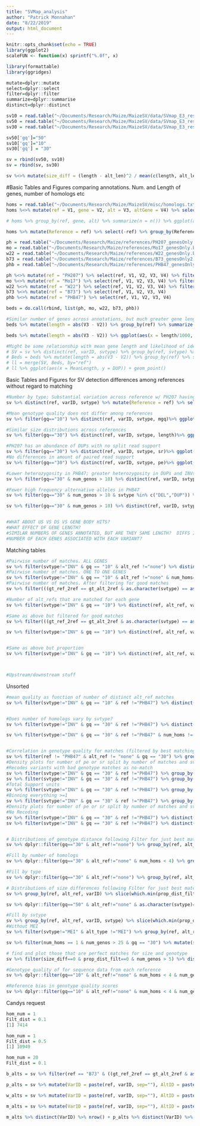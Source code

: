```yaml
---
title: "SVMap_analysis"
author: "Patrick Monnahan"
date: "8/22/2019"
output: html_document
---
```


```r
knitr::opts_chunk$set(echo = TRUE)
library(ggplot2)
scaleFUN <- function(x) sprintf("%.0f", x)

library(formattable)
library(ggridges)

mutate=dplyr::mutate
select=dplyr::select
filter=dplyr::filter
summarize=dplyr::summarise
distinct=dplyr::distinct

sv10 = read.table("~/Documents/Research/Maize/MaizeSV/data/SVmap_E3_results_lumpy_gq10b.txt", head = T)
sv50 = read.table("~/Documents/Research/Maize/MaizeSV/data/SVmap_E3_results_lumpy_gq50b.txt", head = T)
sv30 = read.table("~/Documents/Research/Maize/MaizeSV/data/SVmap_E3_results_lumpy_gq30b.txt", head = T)

sv50['gq']="50"
sv10['gq']="10"
sv30['gq'] = "30"

sv = rbind(sv50, sv10)
sv = rbind(sv, sv30)

sv %<>% mutate(size_diff = (length - alt_len)^2 / mean(c(length, alt_len)))

```

#Basic Tables and Figures comparing annotations.  Num. and Length of genes, number of homologs etc
```r
homs = read.table("~/Documents/Research/Maize/MaizeSV/misc/homologs.txt")
homs %<>% mutate(ref = V1, gene = V2, alt = V3, altGene = V4) %>% select(ref, gene, alt, altGene)

# homs %>% group_by(ref, gene, alt) %>% summarize(n = n()) %>% ggplot(aes(x = n, fill = ref)) + geom_histogram(position=position_dodge())

homs %>% mutate(Reference = ref) %>% select(-ref) %>% group_by(Reference, gene, alt)  %>% summarize(n = n()) %>% group_by(Reference, alt, `# Homologs` = cut(n, breaks = c(0,1.1,2.1,3.1,1000000), labels = c("1","2","3",">3"))) %>% summarize(N = n()) %>% spread(alt,N) %>% formattable()

ph = read.table("~/Documents/Research/Maize/references/PH207_genesOnly.chr.bed", stringsAsFactors = F)
mo = read.table("~/Documents/Research/Maize/references/Mo17_genesOnly.bed", stringsAsFactors = F)
w22 = read.table("~/Documents/Research/Maize/references/W22_genesOnly.bed", stringsAsFactors = F)
b73 = read.table("~/Documents/Research/Maize/references/B73_genesOnly2.bed", stringsAsFactors = F)
phb = read.table("~/Documents/Research/Maize/references/PHB47_genesOnly.bed", stringsAsFactors = F)

ph %<>% mutate(ref = "PH207") %>% select(ref, V1, V2, V3, V4) %>% filter(V1 %in% c("chr02","chr03","chr04","chr05","chr06","chr07","chr08","chr09","chr10","chr01"))
mo %<>% mutate(ref = "Mo17") %>% select(ref, V1, V2, V3, V4) %>% filter(substr(V1,1,3)=="chr")
w22 %<>% mutate(ref = "W22") %>% select(ref, V1, V2, V3, V4) %>% filter(substr(V1,1,3)=="chr")
b73 %<>% mutate(ref = "B73") %>% select(ref, V1, V2, V3, V4)
phb %<>% mutate(ref = "PHB47") %>% select(ref, V1, V2, V3, V4)

beds = do.call(rbind, list(ph, mo, w22, b73, phb))

#Similar number of genes across annotations, but much greater gene length and consequently gene space in PH207
beds %>% mutate(length = abs(V3 - V2)) %>% group_by(ref) %>% summarize(Reference = unique(ref), `# Genes` = n(), `Total Length` = sum(length), `Mean Length`=mean(length)) %>% select(-ref) %>% formattable()

beds %>% mutate(length = abs(V3 - V2)) %>% ggplot(aes(x = length/1000, fill = ref)) + geom_density(alpha =0.3) + scale_x_log10(name = "Gene Length (kb)") + scale_fill_discrete(name = "Reference")

#Might be some relationship with mean gene length and likelihood of identifying duplicates?
# SV = sv %>% distinct(ref, varID, svtype) %>% group_by(ref, svtype) %>% summarize(n=n()) %>% spread(svtype, n) %>% mutate(Total = DEL + DUP + INV + MEI)
# Beds = beds %>% mutate(length = abs(V3 - V2)) %>% group_by(ref) %>% summarize(n = n(), TotalLength = sum(length), MeanLength=mean(length))
# ll = merge(SV, Beds, by="ref")
# ll %>% ggplot(aes(x = MeanLength, y = DUP)) + geom_point()
```


Basic Tables and Figures for SV detection differences among references without regard to matching
```r
#Number by type; Substantial variation across reference w/ PH207 having ~2.5k fewer variants than W22
sv %>% distinct(ref, varID, svtype) %>% mutate(Reference = ref) %>% select(-ref) %>% group_by(Reference, svtype) %>% summarize(n=n()) %>% spread(svtype, n) %>% mutate(Total = DEL + DUP + INV + MEI) %>% formattable()

#Mean genotype quality does not differ among references
sv %>% filter(gq=="10") %>% distinct(ref, varID, svtype, mgq)%>% ggplot(aes(x = mgq, y = svtype, fill = ref)) + geom_density_ridges(scale = 0.9, alpha = 0.3) + scale_fill_discrete(name = "Reference\nGenome") + xlab("Mean Genotype Quality") + ylab("SV type") + ggtitle("Minimal effect of reference genome on mean genotype quality")

#Similar size distributions across references
sv %>% filter(gq=="30") %>% distinct(ref, varID, svtype, length)%>% ggplot(aes(x = length/1000, y = svtype, fill = ref)) + geom_density_ridges(scale = 0.9, alpha = 0.3) + scale_fill_discrete(name = "Reference\nGenome") + ylab("SV type") + ggtitle("") +scale_x_log10(name = "SV Length (kb)")

#PH207 has an abundance of DUPs with no split read support
sv %>% filter(gq=="30") %>% distinct(ref, varID, svtype, sr)%>% ggplot(aes(x = sr + 1, y = svtype, fill = ref)) + geom_density_ridges(scale = 0.9, alpha = 0.3) + scale_fill_discrete(name = "Reference\nGenome") + ylab("SV type") + ggtitle("") +scale_x_log10(name = "Number of Split Reads")
#No differences in amount of paired read support
sv %>% filter(gq=="30") %>% distinct(ref, varID, svtype, pe)%>% ggplot(aes(x = pe + 1, y = svtype, fill = ref)) + geom_density_ridges(scale = 0.9, alpha = 0.3) + scale_fill_discrete(name = "Reference\nGenome") + ylab("SV type") + ggtitle("") +scale_x_log10(name = "Number of Discordant Paired Reads")

#Lower heterozygosity in PHB47; greater heterozygosity in DUPs and INVs
sv %>% filter(gq=="30" & num_genos > 10) %>% distinct(ref, varID, svtype, num_hets, num_genos) %>% mutate(prop_het = (num_hets + 1) / (num_genos + 1)) %>% ggplot(aes(x = prop_het, y = svtype, fill = ref)) + geom_density_ridges(scale = 0.9, alpha = 0.3) + scale_fill_discrete(name = "Reference\nGenome") + ylab("SV type") + ggtitle("") + xlim(0,1) + xlab("Proportion of Heterozygous genotypes")

#Fewer high frequency alternative alleles in PHB47
sv %>% filter(gq=="30" & num_genos > 10 & svtype %in% c("DEL","DUP")) %>% distinct(ref, varID, svtype, num_alt, num_genos) %>% mutate(prop_alt = (num_alt + 1) / (num_genos + 1)) %>% ggplot(aes(x = prop_alt, fill = ref)) + geom_histogram(position = position_dodge(), col="white") + scale_fill_discrete(name = "Reference\nGenome") + facet_wrap(~svtype, scales = "free_y", ncol=1) + ggtitle("") + xlim(0,1) + xlab("Proportion of Alternative Genotypes") + theme_bw()

sv %>% filter(gq=="30" & num_genos > 10) %>% distinct(ref, varID, svtype, num_alt, num_genos) %>% mutate(prop_alt = (num_alt + 1) / (num_genos + 1)) %>% ggplot(aes(x = prop_alt, color = ref)) + geom_freqpoly(bins=100) + scale_fill_discrete(name = "Reference\nGenome") + facet_wrap(~svtype, scales = "free_y", ncol=1) + ggtitle("") + xlim(0,1) + xlab("Proportion of Alternative Genotypes") + theme_bw()


#WHAT ABOUT US VS DS VS GENE BODY HITS?
#WHAT EFFECT OF GENE LENGTH?
#SIMILAR NUMBERS OF GENES ANNOTATED, BUT ARE THEY SAME LENGTH?  DIFFS IN LENGTH * NUMBER DETERMINE TARGET SIZE OF SV SEARCH
#NUMBER OF EACH GENES ASSOCIATED WITH EACH VARIANT?


```

Matching tables
```r
#Pairwise number of matches. ALL GENES
sv %>% filter(svtype!="INV" & gq == "10" & alt_ref !="none") %>% distinct(ref, alt_ref, varID, svtype, gq, gt_ref_2ref, mgq) %>% group_by(ref, alt_ref) %>% summarize(n = n()) %>% spread(ref, n) %>% formattable(digits = 2)
#Pairwise number of matches. ONE TO ONE GENES
sv %>% filter(svtype!="INV" & gq == "10" & alt_ref !="none" & num_homs==1) %>% distinct(ref, alt_ref, varID, svtype, gq, gt_ref_2ref, mgq) %>% group_by(ref, alt_ref) %>% summarize(n = n()) %>% spread(ref, n) %>% formattable(digits = 2)
#Pairwise number of matches. After filtering for good matches
sv %>% filter(((gt_ref_2ref == gt_alt_2ref & as.character(svtype) == as.character(alt_type)) | (gt_ref_2ref != gt_alt_2ref & as.character(svtype) != as.character(alt_type))) & gq == "10" & alt_ref !="none" & num_homs==1 & svtype != "INV" & prop_dist_filt < 0.5) %>% distinct(ref, alt_ref, varID, svtype, gq, gt_ref_2ref, mgq) %>% group_by(ref, alt_ref) %>% summarize(n = n()) %>% spread(ref, n) %>% formattable(digits = 2)

#Number of alt_refs that are matched for each gene
sv %>% filter(svtype!="INV" & gq == "10") %>% distinct(ref, alt_ref, varID, svtype, gq, gt_ref_2ref) %>% mutate(match = case_when(alt_ref=="none" ~ 0, alt_ref!="none" ~ 1)) %>% group_by(ref, svtype,varID) %>% summarize(matches = sum(match)) %>% group_by(ref,matches) %>% summarize(n = n()) %>% mutate(prop = n / sum(n)) %>% select(ref, matches, n) %>% spread(ref, n) %>% formattable()

#Same as above but filtered for good matches
sv %>% filter(((gt_ref_2ref == gt_alt_2ref & as.character(svtype) == as.character(alt_type)) | (gt_ref_2ref != gt_alt_2ref & as.character(svtype) != as.character(alt_type))) & gq == "10" & alt_ref !="none" & svtype != "INV" & prop_dist_filt < 0.5) %>% distinct(ref, alt_ref, varID, svtype, gq, gt_ref_2ref) %>% mutate(match = case_when(alt_ref=="none" ~ 0, alt_ref!="none" ~ 1)) %>% group_by(ref, svtype,varID) %>% summarize(matches = sum(match)) %>% group_by(ref,matches) %>% summarize(n = n()) %>% mutate(prop = n / sum(n)) %>% select(ref, matches, n) %>% spread(ref, n) %>% formattable()

sv %>% filter(svtype!="INV" & gq == "10") %>% distinct(ref, alt_ref, varID, svtype, gq, gt_ref_2ref) %>% mutate(match = case_when(alt_ref=="none" ~ 0, alt_ref!="none" ~ 1)) %>% group_by(ref, svtype,varID) %>% summarize(matches = sum(match)) %>% group_by(ref,matches) %>% summarize(n = n()) %>% mutate(prop = n / sum(n)) %>% select(ref, matches, n) %>% spread(matches, n) %>% formattable()


#Same as above but proportion
sv %>% filter(svtype!="INV" & gq == "10") %>% distinct(ref, alt_ref, varID, svtype, gq, gt_ref_2ref, mgq) %>% mutate(match = case_when(alt_ref=="none" ~ 0, alt_ref!="none" ~ 1)) %>% group_by(ref, svtype,varID) %>% summarize(matches = sum(match), meanGQ = mean(mgq)) %>% group_by(ref,matches) %>% summarize(n = n(), meanGQ = mean(meanGQ)) %>% mutate(prop = n / sum(n)) %>% select(ref, matches, prop) %>% spread(ref, prop) %>% formattable()



#Upstream/downstream stuff
```


Unsorted
```r


#mean quality as function of number of distinct alt_ref matches
sv %>% filter(svtype!="INV" & gq == "10" & ref !="PHB47") %>% distinct(ref, alt_ref, varID, svtype, gq, gt_ref_2ref., mgq) %>% mutate(match = case_when(alt_ref=="none" ~ 0, alt_ref!="none" ~ 1)) %>% group_by(ref, svtype,varID) %>% summarize(matches = sum(match), meanGQ = mean(mgq)) %>% ggplot(aes(y = meanGQ, x = ref, fill = as.factor(matches))) + geom_boxplot()


#Does number of homologs vary by svtype?
sv %>% filter(svtype!="INV" & gq == "30" & ref !="PHB47") %>% distinct(ref, varID, svtype, num_homs) %>% ggplot(aes(x = num_homs, y = ref, fill = svtype)) + geom_density_ridges2(alpha = 0.3, scale =0.9)

sv %>% filter(svtype!="INV" & gq == "30" & ref !="PHB47" & num_homs !=-9 & num_homs < 10) %>% distinct(ref, varID, svtype, num_homs) %>% ggplot(aes(x = num_homs, fill = svtype)) + geom_histogram(position = position_dodge(), bins = 11) + facet_wrap(~ref) + xlab("Number of Homologs")


#Correlation in genotype quality for matches (filtered by best matching genotypes)
sv %>% filter(ref != "PHB47" & alt_ref != "none" & gq == "30") %>% group_by(ref, svtype, alt_ref, varID) %>% slice(which.min(prop_dist_filt)) %>% distinct(ref, svtype, alt_ref, varID, mgq, amgq) %>% ggplot(aes(x = mgq, y = amgq, color = svtype)) + geom_point(alpha = 0.1) + geom_smooth(method = "lm", se = F) + facet_grid(rows = vars(ref), cols = vars(alt_ref), labeller = label_both) + xlab("Mean Genotype Quality in CURRENT Reference") + ylab("Mean Genotype Quality in ALTERNATIVE Reference") + theme_bw() + ggtitle("Similar correlation in Genotype Quality for different pairs of references")
#Density plots for number of pe or sr split by number of matches and svtype
#Recodes variants with bad genotype matches as no-match
sv %>% filter(svtype!="INV" & gq == "30" & ref !="PHB47") %>% group_by(ref, svtype, alt_ref, varID) %>% slice(which.min(prop_dist_filt)) %>% ungroup() %>% distinct(ref, alt_ref, varID, svtype, sr, pe, prop_dist_filt) %>% mutate(match = case_when((alt_ref!="none" & prop_dist_filt < 0.5) ~ 1, (alt_ref=="none" | prop_dist_filt >= 0.5) ~ 0)) %>% group_by(ref, svtype,varID, sr, pe) %>% summarize(matches = sum(match)) %>% ungroup() %>% select(ref, matches, sr, pe, svtype) %>% ggplot(aes(y = ref, x = sr + 1, fill = as.factor(matches))) + geom_density_ridges(alpha = 0.4, scale = 0.9) + facet_wrap(~svtype) + scale_x_log10() + xlab("Number of Split Reads") + ylab("Reference")
sv %>% filter(svtype!="INV" & gq == "30" & ref !="PHB47") %>% group_by(ref, svtype, alt_ref, varID) %>% slice(which.min(prop_dist_filt)) %>% ungroup() %>% distinct(ref, alt_ref, varID, svtype, sr, pe, prop_dist_filt) %>% mutate(match = case_when((alt_ref!="none" & prop_dist_filt < 0.5) ~ 1, (alt_ref=="none" | prop_dist_filt >= 0.5) ~ 0)) %>% group_by(ref, svtype,varID, sr, pe) %>% summarize(matches = sum(match)) %>% ungroup() %>% select(ref, matches, sr, pe, svtype) %>% ggplot(aes(y = ref, x = pe + 1, fill = as.factor(matches))) + geom_density_ridges(alpha = 0.4, scale = 0.9) + facet_wrap(~svtype) + scale_x_log10() + xlab("Number of Discordant paired Reads") + ylab("Reference")
#Total Support units
sv %>% filter(svtype!="INV" & gq == "30" & ref !="PHB47") %>% group_by(ref, svtype, alt_ref, varID) %>% slice(which.min(prop_dist_filt)) %>% ungroup() %>% distinct(ref, alt_ref, varID, svtype, sr, pe, prop_dist_filt) %>% mutate(match = case_when((alt_ref!="none" & prop_dist_filt < 0.5) ~ 1, (alt_ref=="none" | prop_dist_filt >= 0.5) ~ 0)) %>% group_by(ref, svtype,varID, sr, pe) %>% summarize(matches = sum(match)) %>% ungroup() %>% select(ref, matches, sr, pe, svtype) %>% ggplot(aes(y = ref, x = sr + pe, fill = as.factor(matches))) + geom_density_ridges(alpha = 0.4, scale = 0.9) + facet_wrap(~svtype) + scale_x_log10() + xlab("Number of Total Support Units") + ylab("Reference")
#Binning everything >=1
sv %>% filter(svtype!="INV" & gq == "30" & ref !="PHB47") %>% group_by(ref, svtype, alt_ref, varID) %>% slice(which.min(prop_dist_filt)) %>% ungroup() %>% distinct(ref, alt_ref, varID, svtype, sr, pe, prop_dist_filt) %>% mutate(match = case_when((alt_ref!="none" & prop_dist_filt < 0.5 & prop_dist_filt != -9) ~ 1, (alt_ref=="none" | prop_dist_filt >= 0.5) ~ 0)) %>% group_by(ref, svtype,varID, sr, pe) %>% summarize(matches = case_when(sum(match)==0 ~ "0", sum(match) > 0 ~ ">0")) %>% ungroup() %>% select(ref, matches, sr, pe, svtype) %>% ggplot(aes(y = ref, x = sr + pe + 1, fill = as.factor(matches))) + geom_density_ridges(alpha = 0.4, scale = 0.9) + facet_wrap(~svtype) + scale_x_log10() + xlab("Number of Support Units (PE + SR)") + ylab("Reference") + scale_fill_discrete(name = "Number of Alt Ref.\nMatches")
#Density plots for number of pe or sr split by number of matches and svtype
#No Recoding
sv %>% filter(svtype!="INV" & gq == "30" & ref !="PHB47") %>% distinct(ref, alt_ref, varID, svtype, sr, pe) %>% mutate(match = case_when(alt_ref=="none" ~ 0, alt_ref!="none" ~ 1)) %>% group_by(ref, svtype,varID, sr, pe) %>% summarize(matches = sum(match)) %>% ungroup() %>% select(ref, matches, sr, pe, svtype) %>% ggplot(aes(y = ref, x = pe + 1, fill = as.factor(matches))) + geom_density_ridges(alpha = 0.4, scale = 0.9) + facet_wrap(~svtype) + scale_x_log10() + xlab("Number of discordant paired reads") + ylab("Reference")
sv %>% filter(svtype!="INV" & gq == "30" & ref !="PHB47") %>% distinct(ref, alt_ref, varID, svtype, sr, pe) %>% mutate(match = case_when(alt_ref=="none" ~ 0, alt_ref!="none" ~ 1)) %>% group_by(ref, svtype,varID, sr, pe) %>% summarize(matches = sum(match)) %>% ungroup() %>% select(ref, matches, sr, pe, svtype) %>% ggplot(aes(y = ref, x = sr + 1, fill = as.factor(matches))) + geom_density_ridges(alpha = 0.4, scale = 0.9) + facet_wrap(~svtype) + scale_x_log10() + xlab("Number of split reads") + ylab("Reference")


# Distributions of genotype distance following Filter for just best matching 
sv %>% dplyr::filter(gq=="30" & alt_ref!="none") %>% group_by(ref, alt_ref, varID) %>% dplyr::slice(which.min(prop_dist_filt)) %>% distinct(ref, alt_ref, varID, prop_dist_filt) %>% ggplot(aes(x = prop_dist_filt)) + geom_density() + facet_grid(rows = vars(ref), cols = vars(alt_ref), labeller = label_both) + ggtitle("Filtered for minimum genotype distance between SVs.\nDistance is calculated between SVs in cross-reference homologous genes.") + xlab("Genotype Distance (as proportion of max possible value")

#Fill by number of homologs
sv %>% dplyr::filter(gq=="30" & alt_ref!="none" & num_homs < 4) %>% group_by(ref, alt_ref, varID) %>% dplyr::slice(which.min(prop_dist_filt)) %>% distinct(ref, alt_ref, varID, prop_dist_filt, num_homs) %>% ggplot(aes(x = prop_dist_filt, fill = as.character(num_homs))) + geom_density(alpha = 0.3) + facet_grid(rows = vars(ref), cols = vars(alt_ref), labeller = label_both) + scale_fill_discrete(name = "Number of Homologs") + ggtitle("Filtered for minimum genotype distance between SVs.\nDistance is calculated between SVs in cross-reference homologous genes.") + xlab("Genotype Distance (as proportion of max possible value")

#Fill by type
sv %>% dplyr::filter(gq=="30" & alt_ref!="none") %>% group_by(ref, alt_ref, svtype, varID) %>% dplyr::slice(which.min(prop_dist_filt)) %>% distinct(ref, alt_ref, varID, svtype, prop_dist_filt) %>% ggplot(aes(x = prop_dist_filt, fill = svtype)) + geom_density() + facet_grid(rows = vars(ref), cols = vars(alt_ref), labeller = label_both) + ggtitle("Filtered for minimum genotype distance between SVs.\nDistance is calculated between SVs in cross-reference homologous genes.") + xlab("Genotype Distance (as proportion of max possible value")

# Distributions of size differences following Filter for just best matching genotypes
sv %>% group_by(ref, alt_ref, varID) %>% slice(which.min(prop_dist_filt)) %>% distinct(ref, alt_ref, varID, size_diff) %>% ggplot(aes(x = (size_diff + 1)/1000)) + geom_density() + facet_grid(rows = vars(ref), cols = vars(alt_ref), labeller = label_both) + scale_x_log10(labels = scaleFUN, breaks = c(0.00001, 1, 100, 100000)) + ggtitle("Filtered for minimum genotype distance between SVs.\nDistance is calculated between SVs in cross-reference homologous genes.") + xlab("Size Difference (kb)")

sv %>% dplyr::filter(gq=="50" & alt_ref!="none" & as.character(svtype)==as.character(alt_type)) %>% group_by(ref, alt_ref, svtype, varID) %>% dplyr::slice(which.min(prop_dist_filt)) %>% distinct(ref, alt_ref, varID, svtype, prop_dist_filt) %>% ggplot(aes(x = prop_dist_filt, fill = svtype)) + geom_density() + facet_grid(rows = vars(ref), cols = vars(alt_ref), labeller = label_both) + ggtitle("Filtered for minimum genotype distance between SVs.\nDistance is calculated between SVs in cross-reference homologous genes.") + xlab("Genotype Distance (as proportion of max possible value")

#Fill by svtype
sv %>% group_by(ref, alt_ref, varID, svtype) %>% slice(which.min(prop_dist_filt)) %>% distinct(ref, alt_ref, varID, size_diff, svtype) %>% ggplot(aes(x = (size_diff + 1)/1000, fill = svtype)) + geom_density(alpha = 0.3) + facet_grid(rows = vars(ref), cols = vars(alt_ref)) + scale_x_log10(labels = scaleFUN, breaks = c(0.00001, 1, 100, 100000)) + ggtitle("Filtered for minimum genotype distance between SVs.\nDistance is calculated between SVs in cross-reference homologous genes.") + xlab("Size Difference (kb)")
#Without MEI
sv %>% filter(svtype!="MEI" & alt_type !="MEI") %>% group_by(ref, alt_ref, varID, svtype) %>% slice(which.min(prop_dist_filt)) %>% distinct(ref, alt_ref, varID, size_diff, svtype) %>% ggplot(aes(x = (size_diff + 1)/1000, fill = svtype)) + geom_density(alpha = 0.3) + facet_grid(rows = vars(ref), cols = vars(alt_ref)) + scale_x_log10(labels = scaleFUN, breaks = c(0.00001, 1, 100, 100000)) + ggtitle("Filtered for minimum genotype distance between SVs.\nDistance is calculated between SVs in cross-reference homologous genes.") + xlab("Size Difference (kb)")

sv %>% filter(num_homs == 1 & num_genos > 25 & gq == "30") %>% mutate(same_type = case_when(as.character(svtype)==as.character(alt_type) ~ "yes", as.character(svtype)!=as.character(alt_type) ~ "no")) %>% group_by(ref, alt_ref, varID) %>%  slice(which.min(prop_dist_filt)) %>% ggplot(aes(x = log(size_diff), y = prop_dist_filt, fill = svtype, shape = same_type)) + geom_point(alpha = 0.1) + geom_smooth(method = "lm")

# find and plot those that are perfect matches for size and genotype
sv %>% filter(size_diff==0 & prop_dist_filt==0 & num_genos > 5) %>% distinct(ref, alt_ref, varID, svtype, length) %>% group_by(ref, alt_ref, svtype) %>% summarize(n=n(), l = mean(length)) %>% as.data.frame() %>% gather(variable, value, -c(ref, alt_ref, svtype)) %>% ggplot(aes(x = ref, y = value, color = alt_ref, shape = svtype)) + geom_point(position = position_dodge(width = 0.3)) + facet_wrap(~variable, scales = "free_y") + ggtitle("filter(size_diff==0 & prop_dist_filt==0 & num_genos > 5)")

#Genotype quality of for sequence data from each reference
sv %>% dplyr::filter(gq=="10" & alt_ref!="none" & num_homs < 4 & num_genos > 25) %>% group_by(ref, alt_ref, varID, svtype) %>% slice(which.min(prop_dist_filt)) %>% ggplot(aes(x = gq_alt_2ref, fill = alt_ref, y = ref)) + geom_density_ridges(alpha=0.5, scale = 0.9)

#Reference bias in genotype quality scores
sv %>% dplyr::filter(gq=="10" & alt_ref!="none" & num_homs < 4 & num_genos > 25) %>% group_by(ref, alt_ref, varID, svtype) %>% slice(which.min(prop_dist_filt)) %>% ggplot(aes(x = gq_ref_2ref - gq_ref_2alt, fill = alt_ref, y = ref)) + geom_density_ridges(alpha=0.5, scale = 0.9) + xlab("Reference Bias in Genotype Quality\n(GQ of Ref seq. data mapped to Ref) - (GQ of Ref mapped to Alt)") + ylab("Reference")


```

Candys request
```r

hom_num = 1
Filt_dist = 0.1
[1] 7414

hom_num = 1
Filt_dist = 0.5
[1] 10949

hom_num = 20
Filt_dist = 0.1

b_alts = sv %>% filter(ref == "B73" & ((gt_ref_2ref == gt_alt_2ref & as.character(svtype) == as.character(alt_type)) | (gt_ref_2ref != gt_alt_2ref & as.character(svtype) != as.character(alt_type))) & gq == "10" & alt_ref !="none" & num_homs <= hom_num & svtype != "INV" & prop_dist_filt < Filt_dist & gt_ref_2ref != -2) %>% distinct(ref, alt_ref, varID, altID, svtype, gq, gt_ref_2ref) %>% mutate(match = case_when(alt_ref=="none" ~ 0, alt_ref!="none" ~ 1)) %>% filter(match==1) %>% mutate(VarID = paste(ref, varID, sep=""), AltID = paste(alt_ref, altID, sep="")) %>% distinct(VarID, AltID)

p_alts = sv %>% mutate(VarID = paste(ref, varID, sep=""), AltID = paste(alt_ref, altID, sep="")) %>% filter(ref == "PH207" & !AltID %in% b_alts$VarID & ((gt_ref_2ref == gt_alt_2ref & as.character(svtype) == as.character(alt_type)) | (gt_ref_2ref != gt_alt_2ref & as.character(svtype) != as.character(alt_type))) & gq == "10" & alt_ref !="none" & num_homs <=hom_num & svtype != "INV" & prop_dist_filt < Filt_dist & gt_ref_2ref != -2) %>% distinct(ref, alt_ref, varID, altID, svtype, gq, gt_ref_2ref) %>% mutate(match = case_when(alt_ref=="none" ~ 0, alt_ref!="none" ~ 1)) %>% filter(match==1) %>% mutate(VarID = paste(ref, varID, sep=""), AltID = paste(alt_ref, altID, sep="")) %>% select(VarID, AltID)

w_alts = sv %>% mutate(VarID = paste(ref, varID, sep=""), AltID = paste(alt_ref, altID, sep="")) %>% filter(ref == "W22" & !(AltID %in% b_alts$VarID | AltID %in% p_alts$VarID) & ((gt_ref_2ref == gt_alt_2ref & as.character(svtype) == as.character(alt_type)) | (gt_ref_2ref != gt_alt_2ref & as.character(svtype) != as.character(alt_type))) & gq == "10" & alt_ref !="none" & num_homs <= hom_num & svtype != "INV" & prop_dist_filt < Filt_dist & gt_ref_2ref != -2) %>% distinct(ref, alt_ref, varID, altID, svtype, gq, gt_ref_2ref) %>% mutate(match = case_when(alt_ref=="none" ~ 0, alt_ref!="none" ~ 1)) %>% filter(match==1) %>% mutate(VarID = paste(ref, varID, sep=""), AltID = paste(alt_ref, altID, sep="")) %>% select(VarID, AltID)

m_alts = sv %>% mutate(VarID = paste(ref, varID, sep=""), AltID = paste(alt_ref, altID, sep="")) %>% filter(ref == "Mo17" & !(AltID %in% b_alts$VarID | AltID %in% p_alts$VarID | AltID %in% w_alts$VarID) & ((gt_ref_2ref == gt_alt_2ref & as.character(svtype) == as.character(alt_type)) | (gt_ref_2ref != gt_alt_2ref & as.character(svtype) != as.character(alt_type))) & gq == "10" & alt_ref !="none" & num_homs <= hom_num & svtype != "INV" & prop_dist_filt < Filt_dist & gt_ref_2ref != -2) %>% distinct(ref, alt_ref, varID, altID, svtype, gq, gt_ref_2ref) %>% mutate(match = case_when(alt_ref=="none" ~ 0, alt_ref!="none" ~ 1)) %>% filter(match==1) %>% mutate(VarID = paste(ref, varID, sep=""), AltID = paste(alt_ref, altID, sep="")) %>% select(VarID, AltID)

m_alts %>% distinct(VarID) %>% nrow() + p_alts %>% distinct(VarID) %>% nrow() + b_alts %>% distinct(VarID) %>% nrow() + w_alts %>% distinct(VarID) %>% nrow()
```

